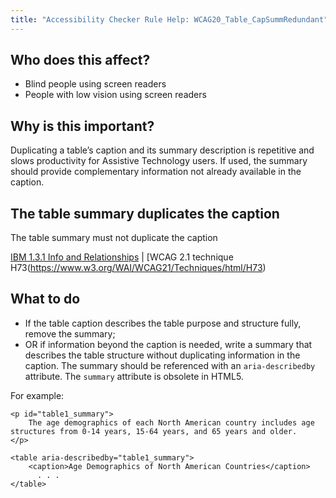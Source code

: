 ```yaml
---
title: "Accessibility Checker Rule Help: WCAG20_Table_CapSummRedundant"
---
```


<div className="toolHelp">
<Row>
<Column colLg={5} colMd={3} colSm={4} className="toolLeft">

## Who does this affect?

* Blind people using screen readers
* People with low vision using screen readers

## Why is this important?

Duplicating a table’s caption and its summary description is repetitive and slows productivity for Assistive Technology users. If used, the summary should provide complementary information not already available in the caption.

</Column>
<Column colLg={11} colMd={5} colSm={4} className="toolMain">

<div id="locLevel"></div>

## The table summary duplicates the caption
The table summary must not duplicate the caption

[IBM 1.3.1 Info and Relationships](https://www.ibm.com/able/guidelines/ci162/info_and_relationships.html) | [WCAG 2.1 technique H73(https://www.w3.org/WAI/WCAG21/Techniques/html/H73)

<div id="locSnippet"></div>

## What to do

  * If the table caption describes the table purpose and structure fully, remove the summary;
  * OR if information beyond the caption is needed, write a summary that describes the table structure without duplicating information in the caption. The summary should be referenced with an `aria-describedby` attribute.  The `summary` attribute is obsolete in HTML5.

  For example:

```
<p id="table1_summary">
    The age demographics of each North American country includes age structures from 0-14 years, 15-64 years, and 65 years and older.
</p>

<table aria-describedby="table1_summary">
    <caption>Age Demographics of North American Countries</caption>
      . . .
</table>
```

</Column>
</Row>
</div>

